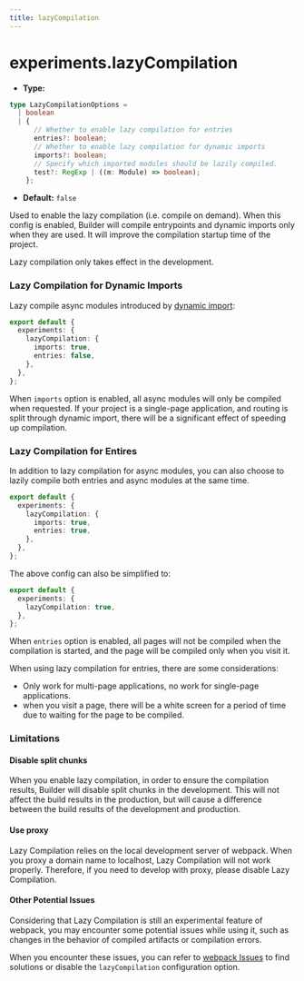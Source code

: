 ```yaml
---
title: lazyCompilation
---
```


# experiments.lazyCompilation

- **Type:**

```ts
type LazyCompilationOptions =
  | boolean
  | {
      // Whether to enable lazy compilation for entries
      entries?: boolean;
      // Whether to enable lazy compilation for dynamic imports
      imports?: boolean;
      // Specify which imported modules should be lazily compiled.
      test?: RegExp | ((m: Module) => boolean);
    };
```

- **Default:** `false`

Used to enable the lazy compilation (i.e. compile on demand). When this config is enabled, Builder will compile entrypoints and dynamic imports only when they are used. It will improve the compilation startup time of the project.

Lazy compilation only takes effect in the development.

### Lazy Compilation for Dynamic Imports

Lazy compile async modules introduced by [dynamic import](https://developer.mozilla.org/en-US/docs/Web/JavaScript/Reference/Operators/import):

```ts
export default {
  experiments: {
    lazyCompilation: {
      imports: true,
      entries: false,
    },
  },
};
```

When `imports` option is enabled, all async modules will only be compiled when requested. If your project is a single-page application, and routing is split through dynamic import, there will be a significant effect of speeding up compilation.

### Lazy Compilation for Entires

In addition to lazy compilation for async modules, you can also choose to lazily compile both entries and async modules at the same time.

```ts
export default {
  experiments: {
    lazyCompilation: {
      imports: true,
      entries: true,
    },
  },
};
```

The above config can also be simplified to:

```ts
export default {
  experiments: {
    lazyCompilation: true,
  },
};
```

When `entries` option is enabled, all pages will not be compiled when the compilation is started, and the page will be compiled only when you visit it.

When using lazy compilation for entries, there are some considerations:

- Only work for multi-page applications, no work for single-page applications.
- when you visit a page, there will be a white screen for a period of time due to waiting for the page to be compiled.

### Limitations

#### Disable split chunks

When you enable lazy compilation, in order to ensure the compilation results, Builder will disable split chunks in the development. This will not affect the build results in the production, but will cause a difference between the build results of the development and production.

#### Use proxy

Lazy Compilation relies on the local development server of webpack. When you proxy a domain name to localhost, Lazy Compilation will not work properly. Therefore, if you need to develop with proxy, please disable Lazy Compilation.

#### Other Potential Issues

Considering that Lazy Compilation is still an experimental feature of webpack, you may encounter some potential issues while using it, such as changes in the behavior of compiled artifacts or compilation errors.

When you encounter these issues, you can refer to [webpack Issues](https://github.com/webpack/webpack/issues) to find solutions or disable the `lazyCompilation` configuration option.
